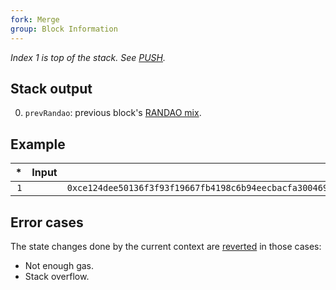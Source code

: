 ```yaml
---
fork: Merge
group: Block Information
---
```


*Index 1 is top of the stack. See [PUSH](/#60).*

## Stack output

0. `prevRandao`: previous  block's [RANDAO  mix](https://eips.ethereum.org/EIPS/eip-4399).

## Example

| * | Input | Output |
|--:|------:|-------:|
| `1` | | `0xce124dee50136f3f93f19667fb4198c6b94eecbacfa300469e5280012757be94` |

## Error cases

The state changes done by the current context are [reverted](#FD) in those cases:
- Not enough gas.
- Stack overflow.
